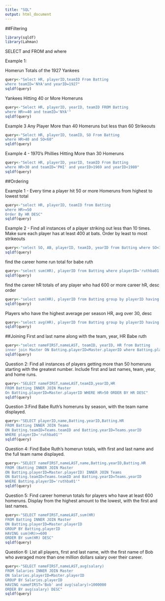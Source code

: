 ```yaml
---
title: "SQL"
output: html_document
---
```


##Filtering
```r
library(sqldf)
library(Lahman)
```

SELECT and FROM and where

Example 1:

Homerun Totals of the 1927 Yankees

```r
query<-"Select HR, playerID,teamID From Batting
where teamID='NYA'and yearID=1927"
sqldf(query)
```


Yankees Hitting 40 or More Homeruns

```r
query<-"Select HR, playerID, yearID, teamID FROM Batting
where HR>=40 and teamID='NYA'"
sqldf(query)
```

Example 3 Any Player More than 40 Homeruns but less than 60 Strikeouts

```r
query<-"Select HR, playerID, teamID, SO From Batting
where HR>40 and SO<60"
sqldf(query)
```

Example 4 - 1970's Phillies Hitting More than 30 Homeruns

```r
query<-"Select HR, playerID, yearID, teamID From Batting
where HR>30 and teamID='PHI' and yearID>1969 and yearID<1980"
sqldf(query)
```
##Ordering

Example 1 - Every time a player hit 50 or more Homeruns from highest to lowest total

```r
query<-"select HR, playerID, teamID from Batting
where HR>=50 
Order By HR DESC"
sqldf(query)


```
Example 2 - Find all instances of a player striking out less than 10 times. Make sure each player has at least 400 at bats. Order by least to most strikeouts
```r
query<-"select SO, AB, playerID, teamID, yearID from Batting where SO<10 and AB>=400 Order by SO"
sqldf(query)
```

find the career home run total for babe ruth

```r
query<-"select sum(HR), playerID from Batting where playerID='ruthba01' group by playerID"
sqldf(query)
```

find the career hR totals of any player who had 600 or more career hR, desc order
```r
query<-"select sum(HR), playerID from Batting group by playerID having sum(HR)>=600 order by sum(HR) Desc"
sqldf(query)
```
Players who have the highest average per season HR, avg over 30, desc

```r
query<-"select avg(HR), playerID from Batting group by playerID having avg(HR)>30 order by avg(HR) desc"
sqldf(query)
```

##Joining
First and last name along with the team, year, HR Babe ruth
```r
query<-"select nameFIRST,nameLAST, teamID, yearID, HR from Batting 
inner join Master ON Batting.playerID=Master.playerID where Batting.playerID='ruthba01'"
sqldf(query)
```
Question 2: Find all instances of players getting more than 50 homeruns starting with the greatest number. Include first and last names, team, year, and home runs.
```r
query<-"SELECT nameFIRST,nameLAST,teamID,yearID,HR
FROM Batting INNER JOIN Master
On Batting.playerID=Master.playerID WHERE HR>50 ORDER BY HR DESC"
sqldf(query)
```

Question 3:Find Babe Ruth's homeruns by season, with the team name displayed.

```r
query<-"SELECT playerID,name,Batting.yearID,Batting.HR
FROM Batting INNER JOIN Teams
ON Batting.teamID=Teams.teamID and Batting.yearID=Teams.yearID
WHERE playerID='ruthba01'"
sqldf(query)

```

Question 4: Find Babe Ruth's homerun totals, with first and last name and the full team name displayed.

```r
query<-"SELECT nameFIRST,nameLAST,name,Batting.yearID,Batting.HR 
FROM (Batting INNER JOIN Master
ON Batting.playerID=Master.playerID) INNER JOIN Teams 
ON Batting.teamID=Teams.teamID and Batting.yearID=Teams.yearID
WHERE Batting.playerID='ruthba01'"
sqldf(query)

```
Question 5: Find career homerun totals for players who have at least 600 homeruns. Display from the highest amount to the lowest, with the first and last names.
```r
query<-"SELECT nameFIRST,nameLAST,sum(HR)
FROM Batting INNER JOIN Master
ON Batting.playerID=Master.playerID
GROUP BY Batting.playerID
HAVING sum(HR)>=600
ORDER BY sum(HR) DESC"
sqldf(query)
```

Question 6: List all players, first and last name, with the first name of Bob who averaged more than one million dollars salary over their career.

```r
query<-"SELECT nameFIRST,nameLAST,avg(salary)
FROM Salaries INNER JOIN Master
ON Salaries.playerID=Master.playerID
GROUP BY Salaries.playerID
HAVING nameFIRST='Bob' and avg(salary)>1000000
ORDER BY avg(salary) DESC"
sqldf(query)
```



